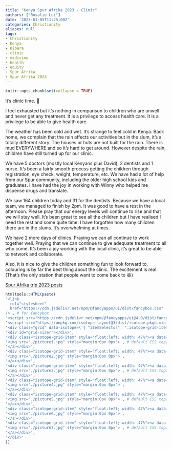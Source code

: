 ```yaml
---
title: "Kenya Spur Afrika 2023 - Clinic"
authors: ["Rosalie Lui"]
date: '2023-01-05T11:25:00Z'
categories: Christianity
aliases: null
tags:
- Christianity
- Kenya
- Kibera
- clinic
- medicine
- health
- equity
- Spur Afrika
- Spur Afrika 2023
---
```


```r
knitr::opts_chunk$set(collapse = TRUE)
```

It's clinic time. 🏥

I feel exhausted but it's nothing in comparison to children who are unwell and never get any treatment. It is a privilege to access health care. It is a privilege to be able to give health care. 

The weather has been cold and wet. It's strange to feel cold in Kenya. Back home, we complain that the rain affects our activities but in the slum, it's a totally different story. The houses or huts are not built for the rain. There is mud EVERYWHERE and so it's hard to get around. However despite the rain, children have still turned up for our clinic. 

We have 5 doctors (mostly local Kenyans plus David), 2 dentists and 1 nurse. It's been a fairly smooth process getting the children through registration, eye check, weight, temperature, etc. We have had a lot of help from our Spur community, including the older high school kids and graduates. I have had the joy in working with Winny who helped me dispense drugs and translate. 

We saw 164 children today and 31 for the dentists. Because we have a local team, we managed to finish by 2pm. It was good to have a rest in the afternoon. Please pray that our energy levels will continue to rise and that we will stay well. It's been great to see all the children but I have realised I need the rest and some quite time.  I have forgotten how many children there are in the slums. It's overwhelming at times.

We have 2 more days of clinics. Praying we can all continue to work together well. Praying that we can continue to give adequate treatment to all who come. It's been a joy working with the local clinic, it's great to be able to network and collaborate.  

Also, it is nice to give the children something fun to look forward to, colouring is by far the best thing about the clinic. The excitement is real. (That's the only station that people want to come back to 😆)

[Spur Afrika trip 2023 posts](/spurafrika2023/)

```r
htmltools::HTML(paste(
'<link
  rel="stylesheet"
  href="https://cdn.jsdelivr.net/npm/@fancyapps/ui/dist/fancybox.css"
/>', # for fancybox
'<script src="https://cdn.jsdelivr.net/npm/@fancyapps/ui@4.0/dist/fancybox.umd.js"></script>', # for fancybox
'<script src="https://unpkg.com/isotope-layout@3/dist/isotope.pkgd.min.js"></script>', # for isotope
'<div class="grid" data-isotope=\'{ "itemSelector": ".isotope-grid-item", "masonry": "{\"columnWidth\": \".grid-sizer\"}", "percentPosition": "true", "gutter": 0}\' >',
'<div id="grid-sizer"></div>',
'<div class="isotope-grid-item" style="float:left; width: 47%"><a data-fancybox="gallery" href="./picture1.jpg">',
'<img src="./picture1.jpg" style="margin:0px 0px">', # default CSS top/bottom margin is not zero
'</a></div>',
'<div class="isotope-grid-item" style="float:left; width: 47%"><a data-fancybox="gallery" href="./picture2.jpg">',
'<img src="./picture2.jpg" style="margin:0px 0px">',
'</a></div>',
'<div class="isotope-grid-item" style="float:left; width: 47%"><a data-fancybox="gallery" href="./picture3.jpg">',
'<img src="./picture3.jpg" style="margin:0px 0px">', # default CSS top/bottom margin is not zero
'</a></div>',
'<div class="isotope-grid-item" style="float:left; width: 47%"><a data-fancybox="gallery" href="./picture4.jpg">',
'<img src="./picture4.jpg" style="margin:0px 0px">',
'</a></div>',
'<div class="isotope-grid-item" style="float:left; width: 47%"><a data-fancybox="gallery" href="./picture5.jpg">',
'<img src="./picture5.jpg" style="margin:0px 0px">', # default CSS top/bottom margin is not zero
'</a></div>',
'<div class="isotope-grid-item" style="float:left; width: 47%"><a data-fancybox="gallery" href="./picture6.jpg">',
'<img src="./picture6.jpg" style="margin:0px 0px">',
'</a></div>',
'<div class="isotope-grid-item" style="float:left; width: 47%"><a data-fancybox="gallery" href="./picture7.jpg">',
'<img src="./picture7.jpg" style="margin:0px 0px">', # default CSS top/bottom margin is not zero
'</a></div>',
'</div>'
))
```